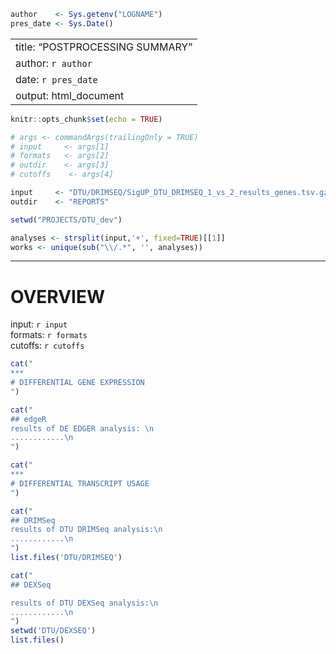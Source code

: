 ```r
author    <- Sys.getenv("LOGNAME")
pres_date <- Sys.Date()
```

---
title:  "POSTPROCESSING SUMMARY"
author: `r author`
date:   `r pres_date`
output: html_document
---

```r
knitr::opts_chunk$set(echo = TRUE)

# args <- commandArgs(trailingOnly = TRUE)
# input     <- args[1]
# formats   <- args[2]
# outdir    <- args[3]
# cutoffs    <- args[4]

input     <- "DTU/DRIMSEQ/SigUP_DTU_DRIMSEQ_1_vs_2_results_genes.tsv.gz DTU/DRIMSEQ/SigDOWN_DTU_DRIMSEQ_1_vs_2_results_genes.tsv.gz DTU/DRIMSEQ/Sig_DTU_DRIMSEQ_1_vs_2_results_genes.tsv.gz"
outdir    <- "REPORTS"

setwd("PROJECTS/DTU_dev")

analyses <- strsplit(input,'+', fixed=TRUE)[[1]]
works <- unique(sub("\\/.*", '', analyses))

```

***
# OVERVIEW
input: `r input`\
formats: `r formats`\
cutoffs: `r cutoffs`


```r
cat("
***
# DIFFERENTIAL GENE EXPRESSION
")
```

```r
cat("
## edgeR
results of DE EDGER analysis: \n
............\n
")

```

```r
cat("
***
# DIFFERENTIAL TRANSCRIPT USAGE
")
```

```r
cat("
## DRIMSeq
results of DTU DRIMSeq analysis:\n
............\n
")
list.files('DTU/DRIMSEQ')

```

```r
cat("
## DEXSeq

results of DTU DEXSeq analysis:\n
............\n
")
setwd('DTU/DEXSEQ')
list.files()
```
